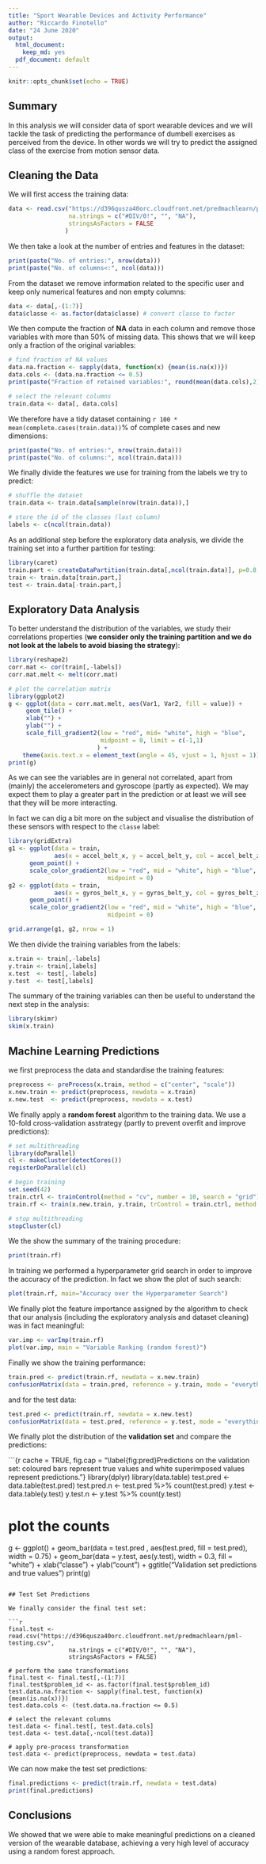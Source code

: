 ```yaml
---
title: "Sport Wearable Devices and Activity Performance"
author: "Riccardo Finotello"
date: "24 June 2020"
output:
  html_document:
    keep_md: yes
  pdf_document: default
---
```


```r
knitr::opts_chunk$set(echo = TRUE)
```

## Summary

In this analysis we will consider data of sport wearable devices and we will
tackle the task of predicting the performance of dumbell exercises as perceived
from the device. In other words we will try to predict the assigned class of the
exercise from motion sensor data.

## Cleaning the Data

We will first access the training data:

```r
data <- read.csv("https://d396qusza40orc.cloudfront.net/predmachlearn/pml-training.csv",
                 na.strings = c("#DIV/0!", "", "NA"),
                 stringsAsFactors = FALSE
                )
```

We then take a look at the number of entries and features in the dataset:

```r
print(paste("No. of entries:", nrow(data)))
print(paste("No. of columns<:", ncol(data)))
```

From the dataset we remove information related to the specific user and keep
only numerical features and non empty columns:

```r
data <- data[,-(1:7)]
data$classe <- as.factor(data$classe) # convert classe to factor
```

We then compute the fraction of **NA** data in each column and remove those
variables with more than 50% of missing data. This shows that we will keep only
a fraction of the original variables:

```r
# find fraction of NA values
data.na.fraction <- sapply(data, function(x) {mean(is.na(x))})
data.cols <- (data.na.fraction <= 0.5)
print(paste("Fraction of retained variables:", round(mean(data.cols),2)))

# select the relevant columns
train.data <- data[, data.cols]
```
We therefore have a tidy dataset containing
`r 100 * mean(complete.cases(train.data))`% of complete cases and new dimensions:

```r
print(paste("No. of entries:", nrow(train.data)))
print(paste("No. of columns:", ncol(train.data)))
```

We finally divide the features we use for training from the labels we try to
predict:

```r
# shuffle the dataset
train.data <- train.data[sample(nrow(train.data)),]

# store the id of the classes (last column)
labels <- c(ncol(train.data))
```

As an additional step before the exploratory data analysis, we divide the
training set into a further partition for testing:

```r
library(caret)
train.part <- createDataPartition(train.data[,ncol(train.data)], p=0.8, list=FALSE)
train <- train.data[train.part,]
test <- train.data[-train.part,]
```

## Exploratory Data Analysis

To better understand the distribution of the variables, we study their
correlations properties (**we consider only the training partition and we do not
look at the labels to avoid biasing the strategy**):

```r
library(reshape2)
corr.mat <- cor(train[,-labels])
corr.mat.melt <- melt(corr.mat)

# plot the correlation matrix
library(ggplot2)
g <- ggplot(data = corr.mat.melt, aes(Var1, Var2, fill = value)) +
     geom_tile() +
     xlab("") +
     ylab("") +
     scale_fill_gradient2(low = "red", mid= "white", high = "blue",
                          midpoint = 0, limit = c(-1,1)
                         ) +
    theme(axis.text.x = element_text(angle = 45, vjust = 1, hjust = 1))
print(g)
```

As we can see the variables are in general not correlated, apart from (mainly)
the accelerometers and gyroscope (partly as expected). We may expect them to
play a greater part in the prediction or at least we will see that they will be
more interacting.

In fact we can dig a bit more on the subject and visualise the distribution of
these sensors with respect to the `classe` label:

```r
library(gridExtra)
g1 <- ggplot(data = train,
             aes(x = accel_belt_x, y = accel_belt_y, col = accel_belt_z)) +
      geom_point() +
      scale_color_gradient2(low = "red", mid = "white", high = "blue",
                            midpoint = 0)
g2 <- ggplot(data = train,
             aes(x = gyros_belt_x, y = gyros_belt_y, col = gyros_belt_z)) +
      geom_point() +
      scale_color_gradient2(low = "red", mid = "white", high = "blue",
                            midpoint = 0)

grid.arrange(g1, g2, nrow = 1)
```

We then divide the training variables from the labels:

```r
x.train <- train[,-labels]
y.train <- train[,labels]
x.test  <- test[,-labels]
y.test  <- test[,labels]
```

The summary of the training variables can then be useful to understand the next
step in the analysis:

```r
library(skimr)
skim(x.train)
```

## Machine Learning Predictions

we first preprocess the data and standardise the training features:

```r
preprocess <- preProcess(x.train, method = c("center", "scale"))
x.new.train <- predict(preprocess, newdata = x.train)
x.new.test  <- predict(preprocess, newdata = x.test)
```

We finally apply a **random forest** algorithm to the training data. We use a
10-fold cross-validation asstrategy (partly to prevent overfit and improve
predictions):

```r
# set multithreading
library(doParallel)
cl <- makeCluster(detectCores())
registerDoParallel(cl)

# begin training
set.seed(42)
train.ctrl <- trainControl(method = "cv", number = 10, search = "grid")
train.rf <- train(x.new.train, y.train, trControl = train.ctrl, method = "rf")

# stop multithreading
stopCluster(cl)
```

We the show the summary of the training procedure:
```r
print(train.rf)
```

In training we performed a hyperparameter grid search in order to improve the
accuracy of the prediction. In fact we show the plot of such search:

```r
plot(train.rf, main="Accuracy over the Hyperparameter Search")
```

We finally plot the feature importance assigned by the algorithm to check that
our analysis (including the exploratory analysis and dataset cleaning) was in
fact meaningful:

```r
var.imp <- varImp(train.rf)
plot(var.imp, main = "Variable Ranking (random forest)")
```

Finally we show the training performance:

```r
train.pred <- predict(train.rf, newdata = x.new.train)
confusionMatrix(data = train.pred, reference = y.train, mode = "everything")
```

and for the test data:

```r
test.pred <- predict(train.rf, newdata = x.new.test)
confusionMatrix(data = test.pred, reference = y.test, mode = "everything")
```

We finally plot the distribution of the **validation set** and compare the
predictions:

```{r cache = TRUE, fig.cap = "\\label{fig:pred}Predictions on the validation set: coloured bars represent true values and white superimposed values represent predictions."}
library(dplyr)
library(data.table)
test.pred <- data.table(test.pred)
test.pred.n <- test.pred %>% count(test.pred)
y.test <- data.table(y.test)
y.test.n <- y.test %>% count(y.test)

# plot the counts
g <- ggplot() +
     geom_bar(data = test.pred , aes(test.pred, fill = test.pred), width = 0.75) +
     geom_bar(data = y.test, aes(y.test), width = 0.3, fill = "white") +
     xlab("classe") +
     ylab("count") +
     ggtitle("Validation set predictions and true values")
print(g)
```

## Test Set Predictions

We finally consider the final test set:

```r
final.test <- read.csv("https://d396qusza40orc.cloudfront.net/predmachlearn/pml-testing.csv",
                 na.strings = c("#DIV/0!", "", "NA"),
                 stringsAsFactors = FALSE)

# perform the same transformations
final.test <- final.test[,-(1:7)]
final.test$problem_id <- as.factor(final.test$problem_id)
test.data.na.fraction <- sapply(final.test, function(x) {mean(is.na(x))})
test.data.cols <- (test.data.na.fraction <= 0.5)

# select the relevant columns
test.data <- final.test[, test.data.cols]
test.data <- test.data[,-ncol(test.data)]

# apply pre-process transformation
test.data <- predict(preprocess, newdata = test.data)
```

We can now make the test set predictions:

```r
final.predictions <- predict(train.rf, newdata = test.data)
print(final.predictions)
```

## Conclusions

We showed that we were able to make meaningful predictions on a cleaned version
of the wearable database, achieving a very high level of accuracy using a
random forest approach.
